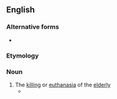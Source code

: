 ==English==

===Alternative forms===
* {{l|en|gerontocide}}

===Etymology===
{{confix|geronto|icide|lang=en}}

===Noun===
{{en-noun}}

# The [[killing]] or [[euthanasia]] of the [[elderly]]
#* {{quote-text|lang=en|year=2000|author=Michael Brogden & Preeti Nijhar|title=[http://books.google.com/books?id=NWop1wdCMhQC&pg=PA33&dq=Geronticide&sig=Pw54KqIcZ4epgxVVGhR-gxaz0Do Crime, Abuse and the Elderly]|page=33|passage=Maxwell et al. (1982) studied '''geronticide''' practices in some ninety-five different societies.}}